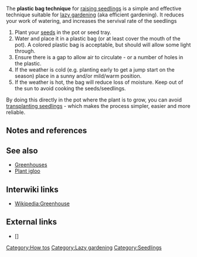 The '''plastic bag technique''' for [[raising seedlings]] is a simple and effective technique suitable for [[lazy gardening]] (aka efficient gardening). It reduces your work of watering, and increases the servival rate of the seedlings

# Plant your [[seeds]] in the pot or seed tray. 
# Water and place it in a plastic bag (or at least cover the mouth of the pot). A colored plastic bag is acceptable, but should will allow some light through. 
# Ensure there is a gap to allow air to circulate - or a number of holes in the plastic.
# If the weather is cold (e.g. planting early to get a jump start on the season) place in a sunny and/or mild/warm position.
# If the weather is hot, the bag will reduce loss of moisture. Keep out of the sun to avoid cooking the seeds/seedlings.

By doing this directly in the pot where the plant is to grow, you can avoid [[transplanting seedlings]] - which makes the process simpler, easier and more reliable.

== Notes and references ==
{{reflist}}

== See also ==

* [[Greenhouses]]
* [[Plant igloo]]

== Interwiki links ==

* [[Wikipedia:Greenhouse]]

== External links ==
{{add links}}

* [] 

{{stub}}

[[Category:How tos]]
[[Category:Lazy gardening]]
[[Category:Seedlings]]